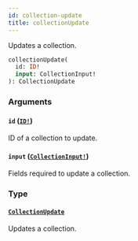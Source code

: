 ```yaml
---
id: collection-update
title: collectionUpdate
---
```


Updates a collection.

```graphql
collectionUpdate(
  id: ID!
  input: CollectionInput!
): CollectionUpdate

```

### Arguments

#### `id` ([`ID!`](/developer/api-reference/scalars/id))

ID of a collection to update.

#### `input` ([`CollectionInput!`](/developer/api-reference/inputs/collection-input))

Fields required to update a collection.

### Type

#### [`CollectionUpdate`](/developer/api-reference/objects/collection-update)

Updates a collection.
